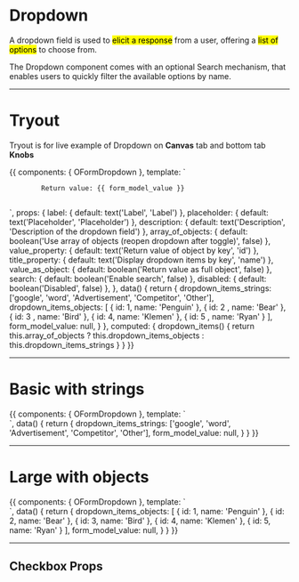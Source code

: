

<Meta title='Components|Forms/Dropdown' />

# Dropdown

A dropdown field is used to <mark>elicit a response</mark> from a user, offering a <mark>list of options</mark> to choose from.

The Dropdown component comes with an optional Search mechanism, that enables users to quickly filter the available options by name.

<hr/>

# Tryout

Tryout is for live example of Dropdown on **Canvas** tab and bottom tab **Knobs**

<Story name='Tryout'>
  {{
    components: { OFormDropdown },
    template: `<div>
      <form class="form form--large">
        <o-form-dropdown 
          id="form_dropdown_tryout"
          :label="label"
          v-model="form_model_value"
          :items="dropdown_items"
          :placeholder="placeholder"
          :description="description"
          :value_property="value_property"
          :title_property="title_property"
          :value_as_object="value_as_object"
          :search="search"
          :disabled="disabled" />
      </form>
      <code class="d-block mt-4">
        Return value: {{ form_model_value }}
      </code>
    </div>`,
    props: {
      label: {
        default: text('Label', 'Label')
      },
      placeholder: {
        default: text('Placeholder', 'Placeholder')
      },
      description: {
        default: text('Description', 'Description of the dropdown field')
      },
      array_of_objects: {
        default: boolean('Use array of objects (reopen dropdown after toggle)', false)
      },
      value_property: {
        default: text('Return value of object by key', 'id')
      },
      title_property: {
        default: text('Display dropdown items by key', 'name')
      },
      value_as_object: {
        default: boolean('Return value as full object', false)
      },
      search: {
        default: boolean('Enable search', false)
      },
      disabled: {
        default: boolean('Disabled', false)
      },
    },
    data() {
      return {
        dropdown_items_strings: ['google', 'word', 'Advertisement', 'Competitor', 'Other'],
        dropdown_items_objects: [
          {
            id: 1,
            name: 'Penguin'
          },
          {
            id: 2 ,
            name: 'Bear'
          },
          {
            id: 3 ,
            name: 'Bird'
          },
          {
            id: 4,
            name: 'Klemen'
          },
          {
            id: 5 ,
            name: 'Ryan'
          }
        ],
        form_model_value: null,
      }
    },
    computed: {
      dropdown_items() {
        return this.array_of_objects ? this.dropdown_items_objects : this.dropdown_items_strings
      }
    }
  }}
</Story>


<hr/>

# Basic with strings

<Preview>
  <Story name='Basic with strings'>
    {{
      components: { OFormDropdown },
      template: `<form class="form">
        <o-form-dropdown 
          id="form_dropdown_basic"
          label="Dropdown label"
          v-model="form_model_value"
          :items="dropdown_items_strings"
          placeholder="placeholder"
          description="Description of the dropdown field" />
      </form>`,
      data() {
        return {
          dropdown_items_strings: ['google', 'word', 'Advertisement', 'Competitor', 'Other'],
          form_model_value: null,
        }
      }
    }}
  </Story>
</Preview>

<hr/>


# Large with objects

<Preview>
  <Story name='Large with objects'>
    {{
      components: { OFormDropdown },
      template: `<form class="form form--large">
        <o-form-dropdown 
          id="form_dropdown_basic"
          label="Dropdown label"
          v-model="form_model_value"
          :items="dropdown_items_objects"
          placeholder="placeholder"
          description="Description of the dropdown field"
          :value_as_object="true" />
      </form>`,
      data() {
        return {
          dropdown_items_objects: [
            {
              id: 1,
              name: 'Penguin'
            },
            {
              id: 2,
              name: 'Bear'
            },
            {
              id: 3,
              name: 'Bird'
            },
            {
              id: 4,
              name: 'Klemen'
            },
            {
              id: 5,
              name: 'Ryan'
            }
          ],
          form_model_value: null,
        }
      }
    }}
  </Story>
</Preview>


<hr/>

## Checkbox Props

<Props of={OFormDropdown} />


